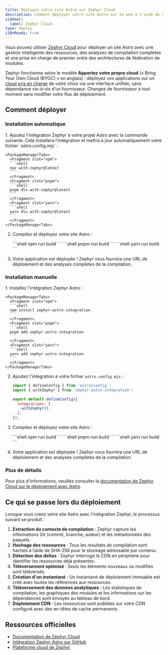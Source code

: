 ```yaml
---
title: Déployez votre site Astro sur Zephyr Cloud
description: Comment déployer votre site Astro sur le web à l'aide de Zephyr Cloud.
sidebar:
  label: Zephyr Cloud
type: deploy
i18nReady: true
---
```



Vous pouvez utiliser [Zephyr Cloud](https://zephyr-cloud.io) pour déployer un site Astro avec une gestion intelligente des ressources, des analyses de compilation complètes et une prise en charge de premier ordre des architectures de fédération de modules.

Zephyr fonctionne selon le modèle **Apportez votre propre cloud** (« Bring Your Own Cloud (BYOC) » en anglais) : déployez vos applications sur un [cloud pris en charge](https://docs.zephyr-cloud.io/cloud) de votre choix via une interface unifiée, sans dépendance vis-à-vis d’un fournisseur. Changez de fournisseur à tout moment sans modifier votre flux de déploiement.

## Comment déployer

### Installation automatique

<Steps>
1. Ajoutez l'intégration Zephyr à votre projet Astro avec la commande suivante. Cela installera l'intégration et mettra à jour automatiquement votre fichier `astro.config.mjs` :

    <PackageManagerTabs>
      <Fragment slot="npm">
      ```shell
      npx with-zephyr@latest
      ```
      </Fragment>
      <Fragment slot="pnpm">
      ```shell
      pnpm dlx with-zephyr@latest
      ```
      </Fragment>
      <Fragment slot="yarn">
      ```shell
      yarn dlx with-zephyr@latest
      ```
      </Fragment>
    </PackageManagerTabs>

2. Compilez et déployez votre site Astro :

    <PackageManagerTabs>
      <Fragment slot="npm">
      ```shell
      npm run build
      ```
      </Fragment>
      <Fragment slot="pnpm">
      ```shell
      pnpm run build
      ```
      </Fragment>
      <Fragment slot="yarn">
      ```shell
      yarn run build
      ```
      </Fragment>
    </PackageManagerTabs>

3. Votre application est déployée ! Zephyr vous fournira une URL de déploiement et des analyses complètes de la compilation.
</Steps>

### Installation manuelle

<Steps>
1. Installez l'intégration Zephyr Astro :

    <PackageManagerTabs>
      <Fragment slot="npm">
      ```shell
      npm install zephyr-astro-integration
      ```
      </Fragment>
      <Fragment slot="pnpm">
      ```shell
      pnpm add zephyr-astro-integration
      ```
      </Fragment>
      <Fragment slot="yarn">
      ```shell
      yarn add zephyr-astro-integration
      ```
      </Fragment>
    </PackageManagerTabs>

2. Ajoutez l'intégration à votre fichier `astro.config.mjs` :

    ```js
    import { defineConfig } from 'astro/config';
    import { withZephyr } from 'zephyr-astro-integration';

    export default defineConfig({
      integrations: [
        withZephyr(),
      ],
    });
    ```

3. Compilez et déployez votre site Astro :

    <PackageManagerTabs>
      <Fragment slot="npm">
      ```shell
      npm run build
      ```
      </Fragment>
      <Fragment slot="pnpm">
      ```shell
      pnpm run build
      ```
      </Fragment>
      <Fragment slot="yarn">
      ```shell
      yarn run build
      ```
      </Fragment>
    </PackageManagerTabs>
4. Votre application est déployée ! Zephyr vous fournira une URL de déploiement et des analyses complètes de la compilation.
</Steps>

### Plus de détails

Pour plus d'informations, veuillez consulter la [documentation de Zephyr Cloud sur le déploiement avec Astro](https://docs.zephyr-cloud.io/meta-frameworks/astro).

## Ce qui se passe lors du déploiement

Lorsque vous créez votre site Astro avec l'intégration Zephyr, le processus suivant se produit :

1. **Extraction du contexte de compilation** : Zephyr capture les informations Git (commit, branche, auteur) et les métadonnées des paquets.
2. **Hachage des ressources** : Tous les résultats de compilation sont hachés à l’aide de SHA-256 pour le stockage adressable par contenu.
3. **Détection des deltas** : Zephyr interroge le CDN en périphérie pour identifier les ressources déjà présentes.
4. **Téléversement optimisé** : Seuls les éléments nouveaux ou modifiés sont téléversés.
5. **Création d'un instantané** : Un instantané de déploiement immuable est créé avec toutes les références aux ressources.
6. **Téléversement des données analytiques** : Les statistiques de compilation, les graphiques des modules et les informations sur les dépendances sont envoyés au tableau de bord.
7. **Déploiement CDN** : Les ressources sont publiées sur votre CDN configuré avec des en-têtes de cache permanents.

## Ressources officielles

- [Documentation de Zephyr Cloud](https://docs.zephyr-cloud.io)
- [Intégration Zephyr Astro sur GitHub](https://github.com/ZephyrCloudIO/zephyr-packages/tree/main/libs/zephyr-astro-integration)
- [Plateforme cloud de Zephyr](https://zephyr-cloud.io)
